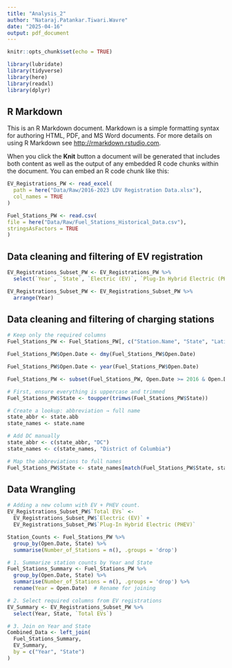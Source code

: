 ```yaml
---
title: "Analysis_2"
author: "Nataraj.Patankar.Tiwari.Wavre"
date: "2025-04-16"
output: pdf_document
---
```


```r
knitr::opts_chunk$set(echo = TRUE)

library(lubridate)
library(tidyverse)
library(here)
library(readxl)
library(dplyr)
```

## R Markdown

This is an R Markdown document. Markdown is a simple formatting syntax for authoring HTML, PDF, and MS Word documents. For more details on using R Markdown see <http://rmarkdown.rstudio.com>.

When you click the **Knit** button a document will be generated that includes both content as well as the output of any embedded R code chunks within the document. You can embed an R code chunk like this:

```r
EV_Registrations_PW <- read_excel(
  path = here("Data/Raw/2016-2023 LDV Registration Data.xlsx"),
  col_names = TRUE
)

Fuel_Stations_PW <- read.csv(
file = here("Data/Raw/Fuel_Stations_Historical_Data.csv"),
stringsAsFactors = TRUE
)


```

## Data cleaning and filtering of EV registration

```r
EV_Registrations_Subset_PW <- EV_Registrations_PW %>%
  select(`Year`, `State`, `Electric (EV)`, `Plug-In Hybrid Electric (PHEV)`)

EV_Registrations_Subset_PW <- EV_Registrations_Subset_PW %>%
  arrange(Year)

```

## Data cleaning and filtering of charging stations

```r

# Keep only the required columns
Fuel_Stations_PW <- Fuel_Stations_PW[, c("Station.Name", "State", "Latitude", "Longitude", "Open.Date")]

Fuel_Stations_PW$Open.Date <- dmy(Fuel_Stations_PW$Open.Date)

Fuel_Stations_PW$Open.Date <- year(Fuel_Stations_PW$Open.Date)

Fuel_Stations_PW <- subset(Fuel_Stations_PW, Open.Date >= 2016 & Open.Date <= 2023)

# First, ensure everything is uppercase and trimmed
Fuel_Stations_PW$State <- toupper(trimws(Fuel_Stations_PW$State))

# Create a lookup: abbreviation → full name
state_abbr <- state.abb
state_names <- state.name

# Add DC manually
state_abbr <- c(state_abbr, "DC")
state_names <- c(state_names, "District of Columbia")

# Map the abbreviations to full names
Fuel_Stations_PW$State <- state_names[match(Fuel_Stations_PW$State, state_abbr)]
```

## Data Wrangling

```r

# Adding a new column with EV + PHEV count. 
EV_Registrations_Subset_PW$`Total EVs` <- 
  EV_Registrations_Subset_PW$`Electric (EV)` + 
  EV_Registrations_Subset_PW$`Plug-In Hybrid Electric (PHEV)`

```

```r

Station_Counts <- Fuel_Stations_PW %>%
  group_by(Open.Date, State) %>%
  summarise(Number_of_Stations = n(), .groups = 'drop')

```

```r

# 1. Summarize station counts by Year and State
Fuel_Stations_Summary <- Fuel_Stations_PW %>%
  group_by(Open.Date, State) %>%
  summarise(Number_of_Stations = n(), .groups = 'drop') %>%
  rename(Year = Open.Date)  # Rename for joining

# 2. Select required columns from EV registrations
EV_Summary <- EV_Registrations_Subset_PW %>%
  select(Year, State, `Total EVs`)

# 3. Join on Year and State
Combined_Data <- left_join(
  Fuel_Stations_Summary,
  EV_Summary,
  by = c("Year", "State")
)

```